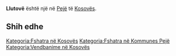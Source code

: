 {{Fshat në 
 | Emri                = Llutovë
 | EmriAlt                = 
 | NAME_SHORT_FORM=      
 | NAME_GENERIC=      
 | NAME_SORT_NAME_RO=      LLUTOVE
 | FULL_NAME_RO = Llutovë
 | FULL_NAME_ND_RO=Llutove
 | SORT_NAME_RG=LLUTOVE
 | FULL_NAME_RG=Llutovë
 | FULL_NAME_ND_RG=Llutove
 | SRP_NAME_SHORT_FORM=      
 | SRP_NAME_GENERIC=      
 | SRP_NAME_SORT_NAME_RO=      
 | SRP_FULL_NAME_RO = 
 | SRP_FULL_NAME_ND_RO=
 | SRP_SORT_NAME_RG=
 | SRP_FULL_NAME_RG=
 | SRP_FULL_NAME_ND_RG=
 | Emri (Rasa dhanore) = 
 | Figura              = 
 | Shteti              = Kosovo
 | Komuna              = Pejë
 | Kodi postar         = 
 | Sipërfaqja          = 

 | Popullsia           = 

 | Regj. i popullsisë  = 
 | Dend. e popullsisë  = 
 | Faqja zyrtare       = 
 <!--- Koordinatat ----> 
 | Gjerësia            = 42.730278
 | Gjatësia            = 20.133056
 | Lartësia            = 
}}
'''Llutovë''' është një [[]] në [[Pejë]] të [[Kosovës]].

<!-- == Gjeografia == -->
<!-- == Historia == -->
<!-- == Demografia == -->
== Shih edhe ==
{{Komuna Pejë}}
{{Kosovo-Administrata-Cung}}

[[Kategoria:Fshatra në Kosovës]]
[[Kategoria:Fshatra në Kommunes Pejë]]
[[Kategoria:Vendbanime në Kosovës]]